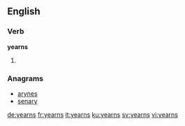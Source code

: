 ==English==

===Verb===
'''yearns'''
# {{en-third-person singular of|yearn}}

===Anagrams===
* [[arynes#English|arynes]]
* [[senary#English|senary]]

[[de:yearns]]
[[fr:yearns]]
[[it:yearns]]
[[ku:yearns]]
[[sv:yearns]]
[[vi:yearns]]